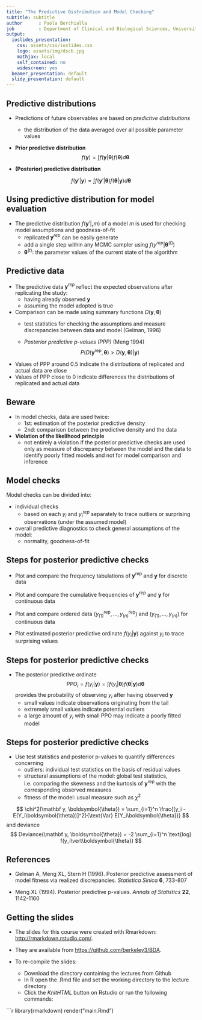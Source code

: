 ```yaml
---
title: "The Predictive Distribution and Model Checking"
subtitle: subtitle
author      : Paola Berchialla
job         : Department of Clinical and Biological Sciences, University of Torino
output:
  ioslides_presentation:
    css: assets/css/ioslides.css
    logo: assets/img/dscb.jpg
    mathjax: local
    self_contained: no
    widescreen: yes
  beamer_presentation: default
  slidy_presentation: default
---
```


## Predictive distributions

- Predictions of future observables are based on _predictive distributions_
    - the distribution of the data averaged over all possible parameter values

- __Prior predictive distribution__
$$
f(\mathbf y) = \int f(\mathbf y \vert \boldsymbol{\theta}) f(\boldsymbol{\theta}) d\boldsymbol{\theta}
$$

- __(Posterior) predictive distribution__

$$
f(\mathbf y'\vert \mathbf y) = \int f(\mathbf y' \vert \boldsymbol{\theta}) f(\boldsymbol{\theta}\vert\mathbf y) d\boldsymbol{\theta}
$$

## Using predictive distribution for model evaluation

- The predictive distribution $f(\mathbf y'\vert\mathbf, m)$ of a model $m$ is used for checking model assumptions and goodness-of-fit
    - replicated $\mathbf y^{rep}$ can be easily generate
    - add a single step within any MCMC sampler using $f\left( y^{rep}\vert \boldsymbol{\theta}^{(t)}\right)$
    - $\boldsymbol{\theta}^{(t)}$: the parameter values of the current state of the algorithm
    
## Predictive data

- The predictive data $\mathbf y^{rep}$ reflect the expected observations after replicating the study:
    - having already observed $\mathbf y$ 
    - assuming the model adopted is true

- Comparison can be made using summary functions $D(\mathbf y, \boldsymbol{\theta})$
    - test statistics for checking the assumptions and measure discrepancies between data and model (Gelman, 1996)
    
    - _Posterior predictive p-values (PPP)_ (Meng 1994)
$$
P\left(D(\mathbf y^{\text{rep}}, \boldsymbol{\theta}) > D(\mathbf y, \boldsymbol{\theta}) \vert \mathbf y \right)
$$
 
- Values of PPP around 0.5 indicate the distributions of replicated and actual data are close
- Values of PPP close to 0 indicate  differences the distributions of replicated and actual data

## Beware

- In model checks, data are used twice:
    - 1st: estimation of the posterior predictive density
    - 2nd: comparison between the predictive density and the data

- __Violation of the likelihood principle__
    - not entirely a violation if the posterior predictive checks are used only as measure of discrepancy between the model and the data to identify poorly fitted models and not for model comparison and inference

## Model checks

Model checks can be divided into:

- individual checks
    - based on each $y_i$ and $y^{rep}_i$ separately to trace outliers or surprising observations (under the assumed model)
- overall predictive diagnostics to check general assumptions of the model: 
    - normality, goodness-of-fit

## Steps for posterior predictive checks

- Plot and compare the frequency tabulations of $\mathbf y^{\text{rep}}$ and $\mathbf y$ for discrete data

- Plot and compare the cumulative frequencies of $\mathbf y^{\text{rep}}$ and $\mathbf y$ for continuous data

- Plot and compare ordered data $\left(y_{(1)}^{\text{rep}}, \ldots, y_{(n)}^{\text{rep}} \right)$ and $\left(y_{(1)}, \ldots, y_{(n)} \right)$ for continuous data

- Plot estimated posterior predictive ordinate $f(y_i\vert\mathbf y)$ against $y_i$ to trace surprising values

## Steps for posterior predictive checks

- The posterior predictive ordinate
$$
PPO_i = f(y_i\vert\mathbf y) = \int f(y_i\vert\boldsymbol{\theta}) f(\boldsymbol{\theta}\vert\mathbf y) d\boldsymbol{\theta}
$$
provides the probability of observing $y_i$ after having observed $\mathbf y$
    - small values indicate observations originating from the tail
    - extremely small values indicate potential outliers
    - a large amount of $y_i$ with small PPO may indicate a poorly fitted model

## Steps for posterior predictive checks

- Use test statistics and posterior p-values to quantify differences concerning
    - outliers: individual test statistics on the basis of residual values
    - structural assumptions of the model: global test statistics, i.e. comparing the skewness and the kurtosis of $\mathbf y^{\text{rep}}$ with the corresponding observed measures
    - fitness of the model: usual measure such as $\chi^2$

$$
\chi^2(\mathbf y, \boldsymbol{\theta}) = \sum_{i=1}^n \frac{[y_i - E(Y_i\boldsymbol{\theta})]^2}{\text{Var} E(Y_i\boldsymbol{\theta})}
$$
  and deviance
$$
Deviance(\mathbf y, \boldsymbol{\theta}) = -2 \sum_{i=1}^n \text{log} f(y_i\vert\boldsymbol{\theta})
$$


## References

- Gelman A, Meng XL, Stern H (1996). Posterior predictive assessment of model fitness via realized discrepancies. _Statistica Sinica_ __6__, 733-807

- Meng XL (1994). Posterior predictive p-values. _Annals of Statistics_ __22__, 1142-1160

## Getting the slides

* The slides for this course were created with Rmarkdown: [http://rmarkdown.rstudio.com/](http://rmarkdown.rstudio.com/). 
* They are available from [https://github.com/berkeley3/BDA](https://github.com/berkeley3/BDA).
* To re-compile the slides:

    + Download the directory containing the lectures from Github
    + In R open the .Rmd file and set the working directory to the lecture directory
    + Click the *KnitHTML* button on Rstudio or run the following commands: 
  
```r
library(rmarkdown) 
render("main.Rmd")
